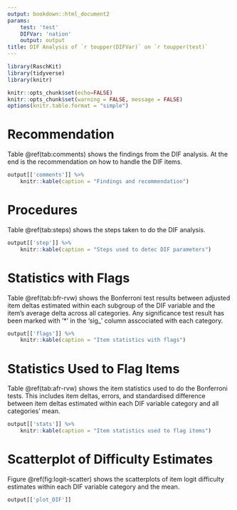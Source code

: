 ```yaml
---
output: bookdown::html_document2
params:
    test: 'test'
    DIFVar: 'nation'
    output: output
title: DIF Analysis of `r toupper(DIFVar)` on `r toupper(test)`
---
```


```r
library(RaschKit)
library(tidyverse)
library(knitr)

knitr::opts_chunk$set(echo=FALSE)
knitr::opts_chunk$set(warning = FALSE, message = FALSE) 
options(knitr.table.format = "simple")
```

# Recommendation

Table \@ref(tab:comments) shows the findings from the DIF analysis. At the end 
is the recommendation on how to handle the DIF items.

```r
output[['comments']] %>% 
    knitr::kable(caption = "Findings and recommendation")
```

# Procedures

Table \@ref(tab:steps) shows the steps taken to do the DIF analysis.

```r
output[['step']] %>% 
    knitr::kable(caption = "Steps used to detec DIF parameters")
```

# Statistics with Flags

Table \@ref(tab:bfr-rvw) shows the Bonferroni test results between adjusted 
item deltas estimated within each subgroup of the DIF variable and the item's 
average delta across all categories. Any significance test result has been marked 
with '*' in the 'sig_' column asscociated with each category.

```r
output[['flags']] %>% 
    knitr::kable(caption = "Item statistics with flags")
```

# Statistics Used to Flag Items

Table \@ref(tab:afr-rvw) shows the item statistics used to do the Bonferroni tests. 
This includes item deltas, errors, and standardised difference between 
item deltas estimated within each DIF variable category and all categories' mean. 


```r
output[['stats']] %>% 
    knitr::kable(caption = "Item statistics used to flag items") 
```

# Scatterplot of Difficulty Estimates

Figure \@ref(fig:logit-scatter) shows the scatterplots of item logit difficulty 
estimates within each DIF variable category and the mean. 

```r
output[['plot_DIF']]
```

